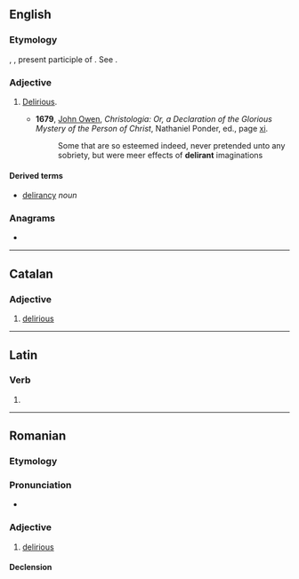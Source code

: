 {{also|délirant}}
==English==

===Etymology===
{{etyl|la|en}} {{lena}} {{m|la|dēlīrāns}}, {{m|la|dēlīrantis}}, present participle of {{m|la|dēlīrō}}. See {{m|en|delirium}}.

===Adjective===
{{en-adj}}

# {{lb|en|obsolete}} [[delirious|Delirious]].
#* '''1679''', [[w:John Owen (theologian)|John Owen]], ''Christologia: Or, a Declaration of the Glorious Mystery of the Person of Christ'', Nathaniel Ponder, ed., page [https://books.google.com/books?id=HwY8AQAAMAAJ&pg=PP17&q=delirant&f=false#v=onepage&q=delirant&f=false xi].
#*: Some that are so esteemed indeed, never pretended unto any sobriety, but were meer effects of '''delirant''' imaginations

====Derived terms====
* [[delirancy]] ''noun''

{{Webster 1913}}

===Anagrams===
* {{anagrams|en|a=adeilnrt|daintrel}}

----

==Catalan==

===Adjective===
{{ca-adj|mf}}

# [[delirious]]

----

==Latin==

===Verb===
{{la-verb-form|dēlīrant}}

# {{inflection of|la|dēlīrō||3|p|pres|actv|indc}}

----

==Romanian==

===Etymology===
{{etyl|fr|ro}} {{m|fr|délirant}}

===Pronunciation===
* {{IPA|ro|[deliˈrant]}}

===Adjective===
{{ro-adj|4}}

# [[delirious]]

====Declension====
{{ro-adj-4|mpl=deliranți}}